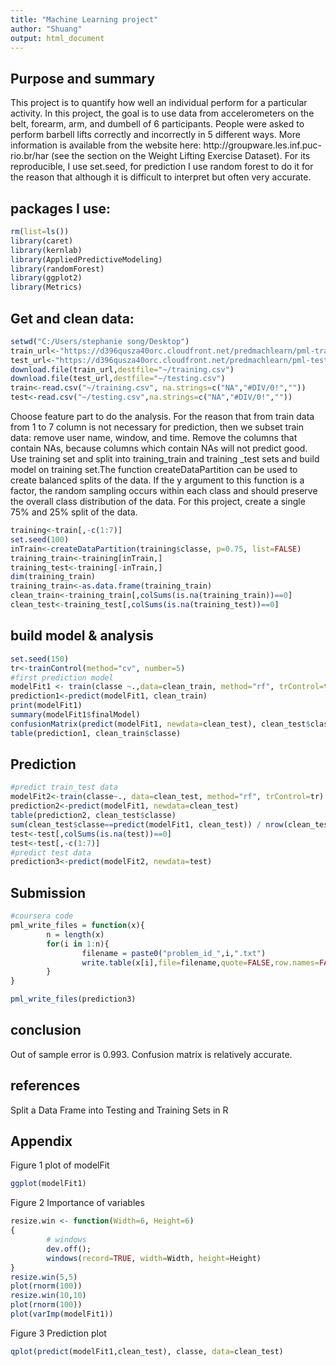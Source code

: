 ```yaml
---
title: "Machine Learning project"
author: "Shuang"
output: html_document
---
```

Purpose and summary
----

This project is to quantify how well an individual perform for a particular activity.
In this project, the goal is to use data from accelerometers on the belt, forearm, arm, and dumbell of 6 participants. People were asked to perform barbell lifts correctly and incorrectly in 5 different ways. More information is available from the website here: http://groupware.les.inf.puc-rio.br/har (see the section on the Weight Lifting Exercise Dataset). For its reproducible, I use set.seed, for prediction I use random forest to do it for the reason that although it is difficult to interpret but often very accurate.

packages I use:
-----
```r
rm(list=ls())
library(caret)
library(kernlab)
library(AppliedPredictiveModeling)
library(randomForest)
library(ggplot2)
library(Metrics)
```

Get and clean data:
----
```r
setwd("C:/Users/stephanie song/Desktop")
train_url<-"https://d396qusza40orc.cloudfront.net/predmachlearn/pml-training.csv"
test_url<-"https://d396qusza40orc.cloudfront.net/predmachlearn/pml-testing.csv"
download.file(train_url,destfile="~/training.csv")
download.file(test_url,destfile="~/testing.csv")
train<-read.csv("~/training.csv", na.strings=c("NA","#DIV/0!",""))
test<-read.csv("~/testing.csv",na.strings=c("NA","#DIV/0!",""))
```
Choose feature part to do the analysis. For the reason that from train data from 1 to 7 column is not necessary for prediction, then we subset train data: remove user name, window, and time. Remove the columns that contain NAs, because columns which contain NAs will not predict good. Use training set and split into training_train and training _test sets and build model on training set.The function createDataPartition can be used to create balanced splits of the data. If the y argument to this function is a factor, the random sampling occurs within each class and should preserve the overall class distribution of the data. For this project,  create a single 75% and 25% split of the data.


```r
training<-train[,-c(1:7)]
set.seed(100)
inTrain<-createDataPartition(training$classe, p=0.75, list=FALSE)
training_train<-training[inTrain,]
training_test<-training[-inTrain,]
dim(training_train)
training_train<-as.data.frame(training_train)
clean_train<-training_train[,colSums(is.na(training_train))==0]
clean_test<-training_test[,colSums(is.na(training_test))==0]

```

build model & analysis
-------


```r
set.seed(150)
tr<-trainControl(method="cv", number=5)
#first prediction model
modelFit1 <- train(classe ~.,data=clean_train, method="rf", trControl=tr)
prediction1<-predict(modelFit1, clean_train)
print(modelFit1)
summary(modelFit1$finalModel)
confusionMatrix(predict(modelFit1, newdata=clean_test), clean_test$classe)
table(prediction1, clean_train$classe)
```

Prediction
-----
```r
#predict train_test data
modelFit2<-train(classe~., data=clean_test, method="rf", trControl=tr)
prediction2<-predict(modelFit1, newdata=clean_test)
table(prediction2, clean_test$classe)
sum(clean_test$classe==predict(modelFit1, clean_test)) / nrow(clean_test)
test<-test[,colSums(is.na(test))==0]
test<-test[,-c(1:7)]
#predict test data
prediction3<-predict(modelFit2, newdata=test)

```


Submission
---
```r
#coursera code 
pml_write_files = function(x){
        n = length(x)
        for(i in 1:n){
                filename = paste0("problem_id_",i,".txt")
                write.table(x[i],file=filename,quote=FALSE,row.names=FALSE,col.names=FALSE)
        }
}

pml_write_files(prediction3)


```


conclusion
----
Out of sample error is 0.993. Confusion matrix is relatively accurate.

references
-----

Split a Data Frame into Testing and Training Sets in R 

Appendix
----
Figure 1 plot of modelFit
```r
ggplot(modelFit1)
```

Figure 2 Importance of variables
```r

resize.win <- function(Width=6, Height=6)
{
        # windows
        dev.off(); 
        windows(record=TRUE, width=Width, height=Height)
}
resize.win(5,5)
plot(rnorm(100))
resize.win(10,10)
plot(rnorm(100))
plot(varImp(modelFit1))
```

Figure 3 Prediction plot

```r
qplot(predict(modelFit1,clean_test), classe, data=clean_test)
```








